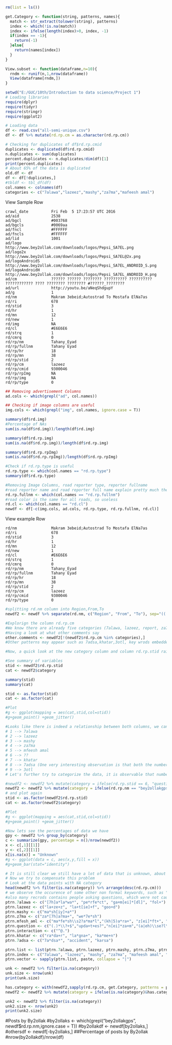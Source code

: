 ```r
rm(list = ls())
```

```r
get.Category <- function(string, patterns, names){
  match <- str_extract(tolower(string), patterns)
  index <- which(!is.na(match))
  index <- ifelse(length(index)>0, index, -1)
  if(index == -1){
    return(-1)
  }else{
    return(names[index])
  }
}

View.subset <- function(dataframe,n=10){
  rndm <- runif(n,1,nrow(dataframe))
  View(dataframe[rndm,])
}
```

```r
setwd("E:/GUC/10th/Introduction to data science/Project 1")
# Loading libraries
require(dplyr)
require(tidyr)
require(stringr)
require(ggplot2)
```
```r
# Loading data
df <- read.csv("all-semi-unique.csv")
df <- df %>% mutate(rd.rp.cm = as.character(rd.rp.cm))

# Checking for duplicates of df$rd.rp.cmid
duplicates <- duplicated(df$rd.rp.cmid)
n.duplicates <- sum(duplicates)
percent.duplicates <- n.duplicates/dim(df)[1]
print(percent.duplicates)
# About 65% of the data is duplicated
old.df <- df
df <- df[!duplicates,]
#tbldf <- tbl_df(df)
col.names <- colnames(df)
categories <- c("7alawa","lazeez","mashy","za7ma","mafeesh amal")
```

View Sample Row
```
crawl_date			Fri Feb  5 17:23:57 UTC 2016
ad/aid				2538
ad/bgcl				#003768
ad/bgcls			#0069aa
ad/fncl				#FFFFFF
ad/fncls			#FFFFFF
ad/lid				1001
ad/logo				http://www.bey2ollak.com/downloads/logos/Pepsi_SA7EL.png
ad/logo2x			http://www.bey2ollak.com/downloads/logos/Pepsi_SA7EL@2x.png
ad/logoAndroidS		http://www.bey2ollak.com/downloads/logos/Pepsi_SA7EL_ANDROID_S.png
ad/logoAndroidH		http://www.bey2ollak.com/downloads/logos/Pepsi_SA7EL_ANDROID_H.png
ad/cm				?????? ?????? ???????? ?????????? ?????????? ???????????? ???? ???????? ???????? #??????_????????
ad/url				http://youtu.be/aNeqShdgupY
ad/g				1
rd/nm				Makram 3ebeid;Autostrad To Mostafa ElNa7as
rd/ri				678
rd/stid				3
rd/hr				1
rd/mn				12
rd/new				1
rd/img				NA
rd/cl				#E6E6E6
rd/strq				1
rd/cmrq				0
rd/rp/nm			Tahany_Eyad
rd/rp/fullnm		Tahany Eyad
rd/rp/hr			18
rd/rp/mn			38
rd/rp/stid			2
rd/rp/cm			lazeez
rd/rp/cmid			9300046
rd/rp/rpImg			NA
rd/rp/img			NA
rd/rp/type			0
```

```r
## Removing advertisement Columns
ad.cols <- which(grepl("ad", col.names))
```

```r
## Checking if image columns are useful
img.cols <- which(grepl("img", col.names, ignore.case = T))
```
```r
summary(df$rd.img)
#Percentage of NAs
sum(is.na(df$rd.img))/length(df$rd.img)
```

```r
summary(df$rd.rp.img)
sum(is.na(df$rd.rp.img))/length(df$rd.rp.img)
```

```r
summary(df$rd.rp.rpImg)
sum(is.na(df$rd.rp.rpImg))/length(df$rd.rp.rpImg)
```

```r
#Check if rd.rp.type is useful
rd.rp.type <- which(col.names == "rd.rp.type")
summary(df$rd.rp.type)
```

```r
#Removing Image Columns, road reporter type, reporter fullname
#road reporter name and road reporter full name explain pretty much the same thing 
rd.rp.fullnm <- which(col.names == "rd.rp.fullnm")
#road color is the same for all roads, so useless
rd.cl <- which(col.names == "rd.cl")
newdf <- df[-c(img.cols, ad.cols, rd.rp.type, rd.rp.fullnm, rd.cl)]
```
View example Row
```
rd/nm				Makram 3ebeid;Autostrad To Mostafa ElNa7as
rd/ri				678
rd/stid				3
rd/hr				1
rd/mn				12
rd/new				1
rd/cl				#E6E6E6
rd/strq				1
rd/cmrq				0
rd/rp/nm			Tahany_Eyad
rd/rp/fullnm		Tahany Eyad
rd/rp/hr			18
rd/rp/mn			38
rd/rp/stid			2
rd/rp/cm			lazeez
rd/rp/cmid			9300046
rd/rp/type			0
```

```r
#splitting rd.nm column into Region,From,To
newdf2 <- newdf %>% separate(rd.nm, c("Region", "From", "To"), sep="(( To )|;)", remove = TRUE)
```

```r
#Explorign the column rd.rp.cm
#We know there are already five categories (7alawa, lazeez, report, za7ma, mfesh amal, so2al)
#Having a look at what other comments say
other.comments <- newdf2[!(newdf2$rd.rp.cm %in% categories),]
#Other patterns may appear such as 7adsa,khatar,3otl, key wrods embedded in text
```

```r
#Now, a quick look at the new category column and column rd.rp.stid raises the urge to question whether these two columns are related

#See summary of variables
stid <- newdf2$rd.rp.stid
cat <- newdf2$category

summary(stid)
summary(cat)

stid <- as.factor(stid)
cat <- as.factor(cat)

#Plot
#g <- ggplot(mapping = aes(cat,stid,col=stid))
#g+geom_point() +geom_jitter()
```

```r
#Looks like there is indeed a relationship between both columns, we can infer the following parings:
# 1 --> 7alawa
# 2 --> lazeez
# 3 --> mashy
# 4 --> za7ma
# 5 --> mfeesh amal
# 6 --> ??
# 7 --> khatar
# 8 --> 7adsa (One very interesting observation is that both the number 8 and 5 relate to 7adsa, this is logical because 7adsa always results in mfeesh amal)
# 9 --> 3otl
# Let's further try to categorize the data, it is observable that number 6 is associated with people making enquiries about the road status, and that there are many data points generated by reports from by2ollakgps service, let's set the category column for both of these

#newdf2 <- newdf2 %>% mutate(category = ifelse(rd.rp.stid == 6, "question", category))
newdf2 <- newdf2 %>% mutate(category = ifelse(rd.rp.nm == "bey2ollakgps", "report", NA))
# and plot again
stid <- as.factor(newdf2$rd.rp.stid)
cat <- as.factor(newdf2$category)

#Plot
#g <- ggplot(mapping = aes(cat,stid,col=stid))
#g+geom_point() +geom_jitter()

```

```r
#Now lets see the percentages of data we have
gpy <- newdf2 %>% group_by(category)
c <- summarize(gpy, percentage = n()/nrow(newdf2))
x <- c[,1][[1]]
y <- c[,2][[1]]
x[is.na(x)] = "Unknown"
#g <- ggplot(data = c, aes(x,y,fill = x))
#g+geom_bar(stat="identity")
```

```r
# It is still clear we still have a lot of data that is unknown, about 18% of the data.
# Now we try to compensate this problem
# Look at the data points with NA category
head(newdf2 %>% filter(is.na(category)) %>% arrange(desc(rd.rp.cm)))
# we observe the occurence of some other non formal keywords, such as "zeft", "foll", "w7esh", "khara", "zebala", "gamed". Also exists some other variations of the key word "za7ma" such as "zahma" and the occurence of multiple 'a' chatacters in between
#also many recrods contains people asking questions, which were not caught before in our previous trick rp.rp.stid == 6, and there are people talking to each other,usually starting their sentence with @ let's catch them and put them in a category "interactions"
ptrn.7alawa <- c("[7h]a*la*wa*", "pe*rfe*ct", "ga+m[ei]*[dl]", "fol+")
ptrn.lazeez <- c("la+ze+z", "la+t[ie]+f", "goo+d")
ptrn.mashy <- c("ma*sh[iy]+a*")
ptrn.z7ma <- c("za*[7h]a?ma+", "we*7e*sh")
ptrn.mfesh_aml <- c("ma*fe*sh\\s2?a*ma*l","(kh|5)a*ra+", "z[ei]*ft+", "z[ei]*ba*la*", "wa*2*e*fa*","ga*[7h][ei]+m", "avo*i*d")
ptrn.question <- c("(.)*\\?+$","upda+t+es?","n[ei]*za+m","(a|eh)\\se?l\\ska*la*m")
ptrn.interaction <- c("^@.")
ptrn.khatar <- c("ra*da+r", "la*gna+", "ka*me+n")
ptrn.7adsa <- c("7a*dsa*", "accident", "karsa")

ptrn.list <- list(ptrn.7alawa, ptrn.lazeez, ptrn.mashy, ptrn.z7ma, ptrn.mfesh_aml, ptrn.question, ptrn.interaction, ptrn.khatar, ptrn.7adsa)
ptrn.index <- c("7alawa", "lazeez", "mashy", "za7ma", "mafeesh amal", "question", "interaction", "khatar", "7adsa")
ptrn.vector <- sapply(ptrn.list, paste, collapse = "|")

unk <- newdf2 %>% filter(is.na(category))
unk.size <- nrow(unk)
print(unk.size)

has.category <- with(newdf2,sapply(rd.rp.cm, get.Category, patterns = ptrn.vector, names = ptrn.index))
newdf2 <- newdf2 %>% mutate(category = ifelse(is.na(category)&has.category!=-1,has.category,category))

unk2 <- newdf2 %>% filter(is.na(category))
unk2.size <- nrow(unk2)
print(unk2.size)
```

#Posts by By2ollak
#by2ollaks <- which(grepl("bey2ollakgps", newdf$rd.rp.nm,ignore.case = T))
#by2ollakdf <- newdf[by2ollaks,]
#othersdf <- newdf[-by2ollaks,]
##Percentage of posts by By2ollak
#nrow(by2ollakdf)/nrow(df)


